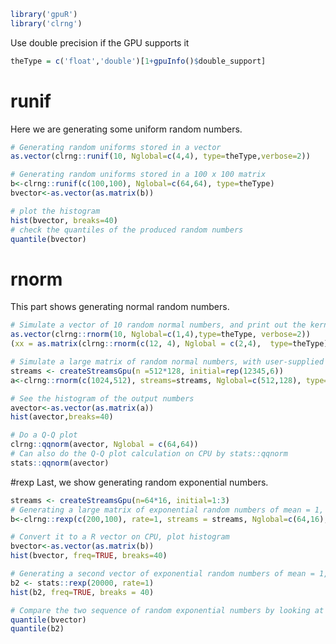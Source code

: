 <!--
%\VignetteEngine{knitr::knitr}
%\VignetteIndexEntry{Random numbers}
-->


```r
library('gpuR')
library('clrng')
```

Use double precision if the GPU supports it
```r
theType = c('float','double')[1+gpuInfo()$double_support]
```




# runif
Here we are generating some uniform random numbers.
```r
# Generating random uniforms stored in a vector
as.vector(clrng::runif(10, Nglobal=c(4,4), type=theType,verbose=2))

# Generating random uniforms stored in a 100 x 100 matrix 
b<-clrng::runif(c(100,100), Nglobal=c(64,64), type=theType)
bvector<-as.vector(as.matrix(b))

# plot the histogram
hist(bvector, breaks=40)
# check the quantiles of the produced random numbers
quantile(bvector)
```




# rnorm
This part shows generating normal random numbers.
```r
# Simulate a vector of 10 random normal numbers, and print out the kernel code
as.vector(clrng::rnorm(10, Nglobal=c(1,4),type=theType, verbose=2))
(xx = as.matrix(clrng::rnorm(c(12, 4), Nglobal = c(2,4),  type=theType)))

# Simulate a large matrix of random normal numbers, with user-supplied streams
streams <- createStreamsGpu(n =512*128, initial=rep(12345,6))
a<-clrng::rnorm(c(1024,512), streams=streams, Nglobal=c(512,128), type=theType)

# See the histogram of the output numbers
avector<-as.vector(as.matrix(a))
hist(avector,breaks=40)

# Do a Q-Q plot
clrng::qqnorm(avector, Nglobal = c(64,64))
# Can also do the Q-Q plot calculation on CPU by stats::qqnorm
stats::qqnorm(avector)
```







#rexp 
Last, we show generating random exponential numbers.
```r
streams <- createStreamsGpu(n=64*16, initial=1:3)
# Generating a large matrix of exponential random numbers of mean = 1, using the supplied streams
b<-clrng::rexp(c(200,100), rate=1, streams = streams, Nglobal=c(64,16), type="double")

# Convert it to a R vector on CPU, plot histogram
bvector<-as.vector(as.matrix(b))
hist(bvector, freq=TRUE, breaks=40)

# Generating a second vector of exponential random numbers of mean = 1, on CPU, plot the histogram
b2 <- stats::rexp(20000, rate=1)
hist(b2, freq=TRUE, breaks = 40)

# Compare the two sequence of random exponential numbers by looking at the quantiles
quantile(bvector)
quantile(b2)

```

